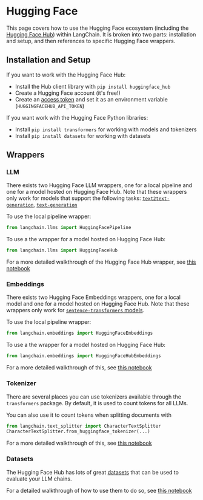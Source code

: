 # Hugging Face

This page covers how to use the Hugging Face ecosystem (including the [Hugging Face Hub](https://huggingface.co)) within LangChain.
It is broken into two parts: installation and setup, and then references to specific Hugging Face wrappers.

## Installation and Setup

If you want to work with the Hugging Face Hub:
- Install the Hub client library with `pip install huggingface_hub`
- Create a Hugging Face account (it's free!)
- Create an [access token](https://huggingface.co/docs/hub/security-tokens) and set it as an environment variable (`HUGGINGFACEHUB_API_TOKEN`)

If you want work with the Hugging Face Python libraries:
- Install `pip install transformers` for working with models and tokenizers
- Install `pip install datasets` for working with datasets

## Wrappers

### LLM

There exists two Hugging Face LLM wrappers, one for a local pipeline and one for a model hosted on Hugging Face Hub.
Note that these wrappers only work for models that support the following tasks: [`text2text-generation`](https://huggingface.co/models?library=transformers&pipeline_tag=text2text-generation&sort=downloads), [`text-generation`](https://huggingface.co/models?library=transformers&pipeline_tag=text-classification&sort=downloads)

To use the local pipeline wrapper:
```python
from langchain.llms import HuggingFacePipeline
```

To use a the wrapper for a model hosted on Hugging Face Hub:
```python
from langchain.llms import HuggingFaceHub
```
For a more detailed walkthrough of the Hugging Face Hub wrapper, see [this notebook](/docs/modules/model_io/models/llms/integrations/huggingface_hub.html)


### Embeddings

There exists two Hugging Face Embeddings wrappers, one for a local model and one for a model hosted on Hugging Face Hub.
Note that these wrappers only work for [`sentence-transformers` models](https://huggingface.co/models?library=sentence-transformers&sort=downloads).

To use the local pipeline wrapper:
```python
from langchain.embeddings import HuggingFaceEmbeddings
```

To use a the wrapper for a model hosted on Hugging Face Hub:
```python
from langchain.embeddings import HuggingFaceHubEmbeddings
```
For a more detailed walkthrough of this, see [this notebook](/docs/integrations/text_embedding/huggingfacehub.html)

### Tokenizer

There are several places you can use tokenizers available through the `transformers` package.
By default, it is used to count tokens for all LLMs.

You can also use it to count tokens when splitting documents with 
```python
from langchain.text_splitter import CharacterTextSplitter
CharacterTextSplitter.from_huggingface_tokenizer(...)
```
For a more detailed walkthrough of this, see [this notebook](/docs/modules/data_connection/document_transformers/text_splitters/huggingface_length_function.html)


### Datasets

The Hugging Face Hub has lots of great [datasets](https://huggingface.co/datasets) that can be used to evaluate your LLM chains.

For a detailed walkthrough of how to use them to do so, see [this notebook](/docs/use_cases/evaluation/huggingface_datasets.html)
